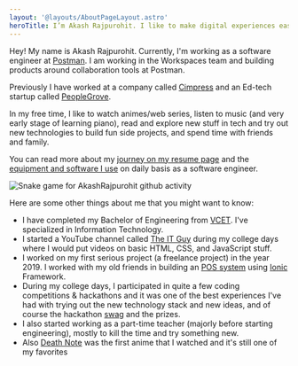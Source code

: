 ```yaml
---
layout: '@layouts/AboutPageLayout.astro'
heroTitle: I’m Akash Rajpurohit. I like to make digital experiences easier and simpler for people.
---
```



Hey! My name is Akash Rajpurohit. Currently, I'm working as a software engineer at [Postman](https://www.postman.com/). I am working in the Workspaces team and building products around collaboration tools at Postman.

Previously I have worked at a company called [Cimpress](https://cimpress.com) and an Ed-tech startup called [PeopleGrove](https://peoplegrove.com).

In my free time, I like to watch animes/web series, listen to music (and very early stage of learning piano), read and explore new stuff in tech and try out new technologies to build fun side projects, and spend time with friends and family.

You can read more about my [journey on my resume page](/resume/) and the [equipment and software I use](/uses/) on daily basis as a software engineer.

![Snake game for AkashRajpurohit github activity](https://raw.githubusercontent.com/AkashRajpurohit/AkashRajpurohit/master/assets/github-snake-dark.svg)

Here are some other things about me that you might want to know:

- I have completed my Bachelor of Engineering from [VCET](https://vcet.edu.in). I've specialized in Information Technology.
- I started a YouTube channel called [The IT Guy](https://www.youtube.com/TheITGuy) during my college days where I would put videos on basic HTML, CSS, and JavaScript stuff.
- I worked on my first serious project (a freelance project) in the year 2019. I worked with my old friends in building an [POS system](https://en.wikipedia.org/wiki/Point_of_sale) using [Ionic](https://ionicframework.com/) Framework.
- During my college days, I participated in quite a few coding competitions & hackathons and it was one of the best experiences I've had with trying out the new technology stack and new ideas, and of course the hackathon [swag](https://youtu.be/z9eIgg0ArDg?t=10) and the prizes.
- I also started working as a part-time teacher (majorly before starting engineering), mostly to kill the time and try something new.
- Also [Death Note](https://en.wikipedia.org/wiki/Death_Note) was the first anime that I watched and it's still one of my favorites

<TheOfficeQuote />
